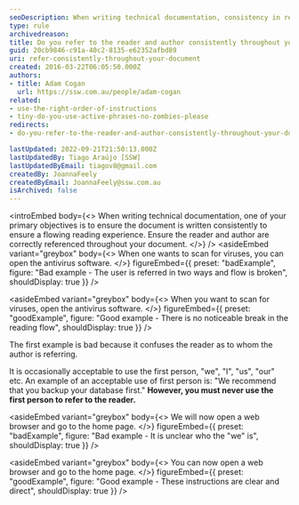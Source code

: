 ```yaml
---
seoDescription: When writing technical documentation, consistency in referring to the reader and author is crucial for a flowing reading experience. Ensure accurate referencing throughout your document
type: rule
archivedreason:
title: Do you refer to the reader and author consistently throughout your document?
guid: 20cb9846-c91a-40c2-8135-e62352afbd89
uri: refer-consistently-throughout-your-document
created: 2016-03-22T06:05:50.000Z
authors:
- title: Adam Cogan
  url: https://ssw.com.au/people/adam-cogan
related:
- use-the-right-order-of-instructions
- tiny-do-you-use-active-phrases-no-zombies-please
redirects:
- do-you-refer-to-the-reader-and-author-consistently-throughout-your-document

lastUpdated: 2022-09-21T21:50:13.000Z
lastUpdatedBy: Tiago Araújo [SSW]
lastUpdatedByEmail: tiagov8@gmail.com
createdBy: JoannaFeely
createdByEmail: JoannaFeely@ssw.com.au
isArchived: false
---
```


<introEmbed
  body={<>
When writing technical documentation, one of your primary objectives is to ensure the document is written consistently to ensure a flowing reading experience. Ensure the reader and author are correctly referenced throughout your document.
  </>}
/>
<asideEmbed
  variant="greybox"
  body={<>
    When one wants to scan for viruses, you can open the antivirus software.
  </>}
  figureEmbed={{
    preset: "badExample",
    figure: "Bad example - The user is referred in two ways and flow is broken",
    shouldDisplay: true
  }}
/>

<asideEmbed
  variant="greybox"
  body={<>
    When you want to scan for viruses, open the antivirus software.
  </>}
  figureEmbed={{
    preset: "goodExample",
    figure: "Good example - There is no noticeable break in the reading flow",
    shouldDisplay: true
  }}
/>

The first example is bad because it confuses the reader as to whom the author is referring.

It is occasionally acceptable to use the first person, "we", "I", "us", "our" etc.
An example of an acceptable use of first person is: "We recommend that you backup your database first." **However, you must never use the first person to refer to the reader.**

<asideEmbed
  variant="greybox"
  body={<>
    We will now open a web browser and go to the home page.
  </>}
  figureEmbed={{
    preset: "badExample",
    figure: "Bad example - It is unclear who the \"we\" is",
    shouldDisplay: true
  }}
/>

<asideEmbed
  variant="greybox"
  body={<>
    You can now open a web browser and go to the home page.
  </>}
  figureEmbed={{
    preset: "goodExample",
    figure: "Good example - These instructions are clear and direct",
    shouldDisplay: true
  }}
/>
